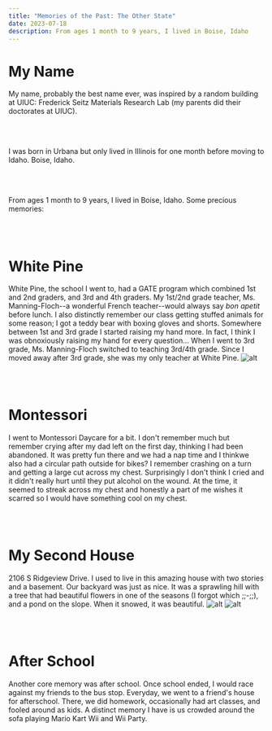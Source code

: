 ```yaml
---
title: "Memories of the Past: The Other State"
date: 2023-07-18
description: From ages 1 month to 9 years, I lived in Boise, Idaho
---
```


# My Name
My name, probably the best name ever, was inspired by a random building at UIUC: Frederick Seitz Materials Research Lab
(my parents did their doctorates at UIUC).

<br></br>

I was born in Urbana but only lived in Illinois for one month before moving to Idaho. Boise, Idaho.

<br></br>

From ages 1 month to 9 years, I lived in Boise, Idaho. Some precious memories:

<br></br>

# White Pine
White Pine, the school I went to, had a GATE program which combined 1st and 2nd graders, and 3rd and 4th graders.
My 1st/2nd grade teacher, Ms. Manning-Floch--a wonderful French teacher--would always say *bon apetit* before lunch.
I also distinctly remember our class getting stuffed animals for some reason; I got a teddy bear with boxing gloves and shorts.
Somewhere between 1st and 3rd grade I started raising my hand more. In fact, I think I was obnoxiously raising my hand for every question...
When I went to 3rd grade, Ms. Manning-Floch switched to teaching 3rd/4th grade. 
Since I moved away after 3rd grade, she was my only teacher at White Pine.
![alt](/white-pine.jpg)

<br></br>

# Montessori
I went to Montessori Daycare for a bit. I don't remember much but remember crying after my dad left on the first day, thinking I had been abandoned. 
It was pretty fun there and we had a nap time and I thinkwe also had a circular path outside for bikes?
I remember crashing on a turn and getting a large cut across my chest. Surprisingly I don't think I cried and it didn't really hurt until they put alcohol on the wound.
At the time, it seemed to streak across my chest and honestly a part of me wishes it scarred so I would have something cool on my chest.

<br></br>

# My Second House
2106 S Ridgeview Drive. I used to live in this amazing house with two stories and a basement.
Our backyard was just as nice. It was a sprawling hill with a tree that had beautiful flowers in one of the seasons (I forgot which ;;-;;), and a pond on the slope.
When it snowed, it was beautiful.
![alt](/not-snowy.jpg)
![alt](/snowy-view.jpg)

<br></br>

# After School
Another core memory was after school. Once school ended, I would race against my friends to the bus stop. 
Everyday, we went to a friend's house for afterschool. 
There, we did homework, occasionally had art classes, and fooled around as kids. 
A distinct memory I have is us crowded around the sofa playing Mario Kart Wii and Wii Party.